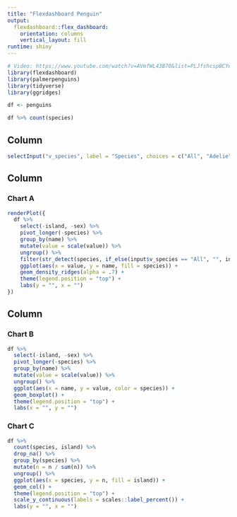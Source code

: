 ```yaml
---
title: "Flexdashboard Penguin"
output: 
  flexdashboard::flex_dashboard:
    orientation: columns
    vertical_layout: fill
runtime: shiny
---
```




```r
# Video: https://www.youtube.com/watch?v=AVmfWL43B70&list=PLJfshcspBCYeJeO8YFT5e5HxuYOb5a_1W&index=8&t=7s
library(flexdashboard)
library(palmerpenguins)
library(tidyverse)
library(ggridges)

df <- penguins

df %>% count(species)
```

Column {.sidebar}
-----------------------------------------------------------------------
```r
selectInput("v_species", label = "Species", choices = c("All", "Adelie", "Chinstrap", "Gentoo"), selected = "All")
```

Column {data-width=500}
-----------------------------------------------------------------------

### Chart A

```r
renderPlot({
  df %>% 
    select(-island, -sex) %>% 
    pivot_longer(-species) %>% 
    group_by(name) %>% 
    mutate(value = scale(value)) %>% 
    ungroup() %>% 
    filter(str_detect(species, if_else(input$v_species == "All", "", input$v_species))) %>% 
    ggplot(aes(x = value, y = name, fill = species)) + 
    geom_density_ridges(alpha = .7) + 
    theme(legend.position = "top") + 
    labs(y = "", x = "")
})
```

Column {data-width=500}
-----------------------------------------------------------------------

### Chart B

```r
df %>% 
  select(-island, -sex) %>% 
  pivot_longer(-species) %>% 
  group_by(name) %>% 
  mutate(value = scale(value)) %>% 
  ungroup() %>% 
  ggplot(aes(x = name, y = value, color = species)) + 
  geom_boxplot() + 
  theme(legend.position = "top") + 
  labs(x = "", y = "")
```

### Chart C

```r
df %>% 
  count(species, island) %>% 
  drop_na() %>% 
  group_by(species) %>% 
  mutate(n = n / sum(n)) %>% 
  ungroup() %>% 
  ggplot(aes(x = species, y = n, fill = island)) + 
  geom_col() + 
  theme(legend.position = "top") + 
  scale_y_continuous(labels = scales::label_percent()) + 
  labs(y = "", x = "")
```

